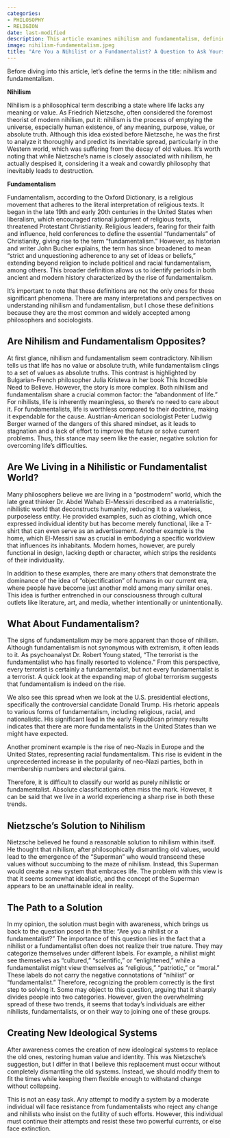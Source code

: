 ```yaml
---
categories:
- PHILOSOPHY
- RELIGION
date: last-modified
description: This article examines nihilism and fundamentalism, defining each and exploring their influence on modern society. It highlights the rise of both trends and discusses Nietzsche's proposed solution to nihilism. The article suggests creating new, adaptable ideological systems to restore human value and identity, encouraging readers to reflect on their own beliefs and consider whether they lean towards nihilism or fundamentalism.
image: nihilism-fundamentalism.jpeg
title: "Are You a Nihilist or a Fundamentalist? A Question to Ask Yourself Before It's Too Late"
---
```


Before diving into this article, let's define the terms in the title: nihilism and fundamentalism.

**Nihilism**

Nihilism is a philosophical term describing a state where life lacks any meaning or value. As Friedrich Nietzsche, often considered the foremost theorist of modern nihilism, put it: nihilism is the process of emptying the universe, especially human existence, of any meaning, purpose, value, or absolute truth. Although this idea existed before Nietzsche, he was the first to analyze it thoroughly and predict its inevitable spread, particularly in the Western world, which was suffering from the decay of old values. It's worth noting that while Nietzsche's name is closely associated with nihilism, he actually despised it, considering it a weak and cowardly philosophy that inevitably leads to destruction.

**Fundamentalism**

Fundamentalism, according to the Oxford Dictionary, is a religious movement that adheres to the literal interpretation of religious texts. It began in the late 19th and early 20th centuries in the United States when liberalism, which encouraged rational judgment of religious texts, threatened Protestant Christianity. Religious leaders, fearing for their faith and influence, held conferences to define the essential "fundamentals" of Christianity, giving rise to the term "fundamentalism." However, as historian and writer John Bucher explains, the term has since broadened to mean "strict and unquestioning adherence to any set of ideas or beliefs," extending beyond religion to include political and racial fundamentalism, among others. This broader definition allows us to identify periods in both ancient and modern history characterized by the rise of fundamentalism.

It's important to note that these definitions are not the only ones for these significant phenomena. There are many interpretations and perspectives on understanding nihilism and fundamentalism, but I chose these definitions because they are the most common and widely accepted among philosophers and sociologists.

## Are Nihilism and Fundamentalism Opposites?

At first glance, nihilism and fundamentalism seem contradictory. Nihilism tells us that life has no value or absolute truth, while fundamentalism clings to a set of values as absolute truths. This contrast is highlighted by Bulgarian-French philosopher Julia Kristeva in her book This Incredible Need to Believe. However, the story is more complex. Both nihilism and fundamentalism share a crucial common factor: the "abandonment of life." For nihilists, life is inherently meaningless, so there's no need to care about it. For fundamentalists, life is worthless compared to their doctrine, making it expendable for the cause. Austrian-American sociologist Peter Ludwig Berger warned of the dangers of this shared mindset, as it leads to stagnation and a lack of effort to improve the future or solve current problems. Thus, this stance may seem like the easier, negative solution for overcoming life's difficulties.

## Are We Living in a Nihilistic or Fundamentalist World?

Many philosophers believe we are living in a "postmodern" world, which the late great thinker Dr. Abdel Wahab El-Messiri described as a materialistic, nihilistic world that deconstructs humanity, reducing it to a valueless, purposeless entity. He provided examples, such as clothing, which once expressed individual identity but has become merely functional, like a T-shirt that can even serve as an advertisement. Another example is the home, which El-Messiri saw as crucial in embodying a specific worldview that influences its inhabitants. Modern homes, however, are purely functional in design, lacking depth or character, which strips the residents of their individuality.

In addition to these examples, there are many others that demonstrate the dominance of the idea of "objectification" of humans in our current era, where people have become just another mold among many similar ones. This idea is further entrenched in our consciousness through cultural outlets like literature, art, and media, whether intentionally or unintentionally.

## What About Fundamentalism?

The signs of fundamentalism may be more apparent than those of nihilism. Although fundamentalism is not synonymous with extremism, it often leads to it. As psychoanalyst Dr. Robert Young stated, "The terrorist is the fundamentalist who has finally resorted to violence." From this perspective, every terrorist is certainly a fundamentalist, but not every fundamentalist is a terrorist. A quick look at the expanding map of global terrorism suggests that fundamentalism is indeed on the rise.

We also see this spread when we look at the U.S. presidential elections, specifically the controversial candidate Donald Trump. His rhetoric appeals to various forms of fundamentalism, including religious, racial, and nationalistic. His significant lead in the early Republican primary results indicates that there are more fundamentalists in the United States than we might have expected.

Another prominent example is the rise of neo-Nazis in Europe and the United States, representing racial fundamentalism. This rise is evident in the unprecedented increase in the popularity of neo-Nazi parties, both in membership numbers and electoral gains.

Therefore, it is difficult to classify our world as purely nihilistic or fundamentalist. Absolute classifications often miss the mark. However, it can be said that we live in a world experiencing a sharp rise in both these trends.

## Nietzsche's Solution to Nihilism

Nietzsche believed he found a reasonable solution to nihilism within itself. He thought that nihilism, after philosophically dismantling old values, would lead to the emergence of the "Superman" who would transcend these values without succumbing to the maze of nihilism. Instead, this Superman would create a new system that embraces life. The problem with this view is that it seems somewhat idealistic, and the concept of the Superman appears to be an unattainable ideal in reality.

## The Path to a Solution

In my opinion, the solution must begin with awareness, which brings us back to the question posed in the title: "Are you a nihilist or a fundamentalist?" The importance of this question lies in the fact that a nihilist or a fundamentalist often does not realize their true nature. They may categorize themselves under different labels. For example, a nihilist might see themselves as "cultured," "scientific," or "enlightened," while a fundamentalist might view themselves as "religious," "patriotic," or "moral." These labels do not carry the negative connotations of "nihilist" or "fundamentalist." Therefore, recognizing the problem correctly is the first step to solving it. Some may object to this question, arguing that it sharply divides people into two categories. However, given the overwhelming spread of these two trends, it seems that today's individuals are either nihilists, fundamentalists, or on their way to joining one of these groups.

## Creating New Ideological Systems

After awareness comes the creation of new ideological systems to replace the old ones, restoring human value and identity. This was Nietzsche's suggestion, but I differ in that I believe this replacement must occur without completely dismantling the old systems. Instead, we should modify them to fit the times while keeping them flexible enough to withstand change without collapsing.

This is not an easy task. Any attempt to modify a system by a moderate individual will face resistance from fundamentalists who reject any change and nihilists who insist on the futility of such efforts. However, this individual must continue their attempts and resist these two powerful currents, or else face extinction.

